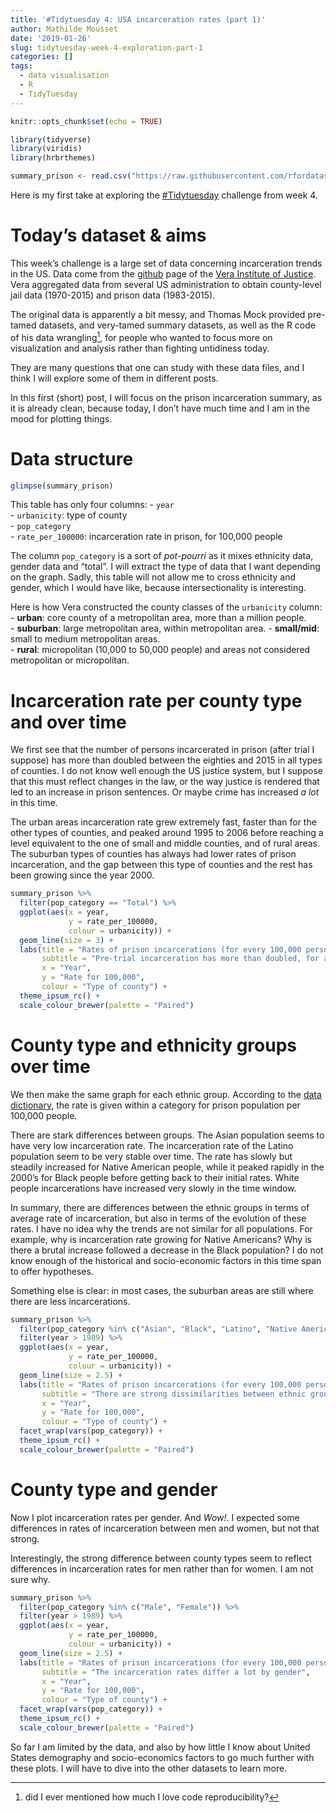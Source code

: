 ```yaml
---
title: '#Tidytuesday 4: USA incarceration rates (part 1)'
author: Mathilde Mousset
date: '2019-01-26'
slug: tidytuesday-week-4-exploration-part-1
categories: []
tags:
  - data visualisation
  - R
  - TidyTuesday
---
```



```r
knitr::opts_chunk$set(echo = TRUE)

library(tidyverse)
library(viridis)
library(hrbrthemes)

summary_prison <- read.csv("https://raw.githubusercontent.com/rfordatascience/tidytuesday/master/data/2019/2019-01-22/prison_summary.csv")
```


Here is my first take at exploring the [#Tidytuesday](https://github.com/rfordatascience/tidytuesday/tree/master/data/2019/2019-01-22) challenge from week 4. 

# Today's dataset & aims

This week's challenge is a large set of data concerning incarceration trends in the US. Data come from the [github](https://github.com/vera-institute/incarceration_trends) page of the [Vera Institute of Justice](http://trends.vera.org/incarceration-rates?data=localJail). Vera aggregated data from several US administration to obtain county-level jail data (1970-2015) and prison data (1983-2015).

The original data is apparently a bit messy, and Thomas Mock provided pre-tamed datasets, and very-tamed summary datasets, as well as the R code of his data wrangling^[did I ever mentioned how much I love code reproducibility?], for people who wanted to focus more on visualization and analysis rather than fighting untidiness today.

They are many questions that one can study with these data files, and I think I will explore some of them in different posts.

In this first (short) post, I will focus on the prison incarceration summary, as it is already clean, because today, I don't have much time and I am in the mood for plotting things.


# Data structure


```r
glimpse(summary_prison)
```

This table has only four columns:
- `year`  
- `urbanicity`: type of county  
- `pop_category`  
- `rate_per_100000`: incarceration rate in prison, for 100,000 people   

The column `pop_category` is a sort of *pot-pourri* as it mixes ethnicity data, gender data and "total". I will extract the type of data that I want depending on the graph. Sadly, this table will not allow me to cross ethnicity and gender, which I would have like, because intersectionality is interesting. 


Here is how Vera constructed the county classes of the `urbanicity` column:  
- **urban**: core county of a metropolitan area, more than a million people.  
- **suburban**: large metropolitan area, within metropolitan area. 
- **small/mid**: small to medium metropolitan areas.    
- **rural**: micropolitan (10,000 to 50,000 people) and areas not considered metropolitan or micropolitan.  

 

# Incarceration rate per county type and over time

We first see that the number of persons incarcerated in prison (after trial I suppose) has more than doubled between the eighties and 2015 in all types of counties. I do not know well enough the US justice system, but I suppose that this must reflect changes in the law, or the way justice is rendered that led to an increase in prison sentences. Or maybe crime has increased *a lot* in this time.

The urban areas incarceration rate grew extremely fast, faster than for the other types of counties, and peaked around 1995 to 2006 before reaching a level equivalent to the one of small and middle counties, and of rural areas. The suburban types of counties has always had lower rates of prison incarceration, and the gap between this type of counties and the rest has been growing since the year 2000.


```r
summary_prison %>% 
  filter(pop_category == "Total") %>% 
  ggplot(aes(x = year,
             y = rate_per_100000,
             colour = urbanicity)) +
  geom_line(size = 3) +
  labs(title = "Rates of prison incarcerations (for every 100,000 persons)",
       subtitle = "Pre-trial incarceration has more than doubled, for all types of counties", 
       x = "Year",
       y = "Rate for 100,000",
       colour = "Type of county") +
  theme_ipsum_rc() +
  scale_colour_brewer(palette = "Paired")
```


# County type and ethnicity groups over time

We then make the same graph for each ethnic group. According to the [data dictionary]("https://github.com/rfordatascience/tidytuesday/tree/master/data/2019/2019-01-22"), the rate is given within a category for prison population per 100,000 people.

There are stark differences between groups. The Asian population seems to have very low incarceration rate. The incarceration rate of the Latino population seem to be very stable over time. The rate has slowly but steadily increased for Native American people, while it peaked rapidly in the 2000's for Black people before getting back to their initial rates. White people incarcerations have increased very slowly in the time window.

In summary, there are differences between the ethnic groups in terms of average rate of incarceration, but also in terms of the evolution of these rates. I have no idea why the trends are not similar for all populations. For example, why is incarceration rate growing for Native Americans? Why is there a brutal increase followed a decrease in the Black population? I do not know enough of the historical and socio-economic factors in this time span to offer hypotheses.

Something else is clear: in most cases, the suburban areas are still where there are less incarcerations.

```r
summary_prison %>% 
  filter(pop_category %in% c("Asian", "Black", "Latino", "Native American", "White")) %>% 
  filter(year > 1989) %>% 
  ggplot(aes(x = year,
             y = rate_per_100000,
             colour = urbanicity)) +
  geom_line(size = 2.5) +
  labs(title = "Rates of prison incarcerations (for every 100,000 persons)",
       subtitle = "There are strong dissimilarities between ethnic groups in terms of incarceration", 
       x = "Year",
       y = "Rate for 100,000",
       colour = "Type of county") +
  facet_wrap(vars(pop_category)) +
  theme_ipsum_rc() +
  scale_colour_brewer(palette = "Paired")
```



# County type and gender

Now I plot incarceration rates per gender. And *Wow!*. I expected some differences in rates of incarceration between men and women, but not that strong. 

Interestingly, the strong difference between county types seem to reflect differences in incarceration rates for men rather than for women. I am not sure why.

```r
summary_prison %>% 
  filter(pop_category %in% c("Male", "Female")) %>% 
  filter(year > 1989) %>% 
  ggplot(aes(x = year,
             y = rate_per_100000,
             colour = urbanicity)) +
  geom_line(size = 2.5) +
  labs(title = "Rates of prison incarcerations (for every 100,000 persons)",
       subtitle = "The incarceration rates differ a lot by gender", 
       x = "Year",
       y = "Rate for 100,000",
       colour = "Type of county") +
  facet_wrap(vars(pop_category)) +
  theme_ipsum_rc() +
  scale_colour_brewer(palette = "Paired")
```


So far I am limited by the data, and also by how little I know about United States demography and socio-economics factors to go much further with these plots. I will have to dive into the other datasets to learn more.
